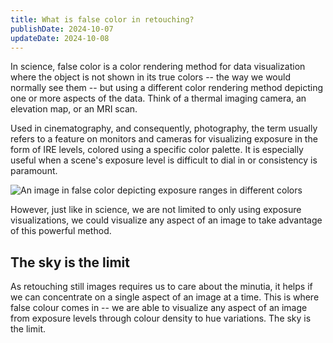 ```yaml
---
title: What is false color in retouching?
publishDate: 2024-10-07
updateDate: 2024-10-08
---
```

In science, false color is a color rendering method for data visualization where the object is not shown in its true colors -- the way we would normally see them -- but using a different color rendering method depicting one or more aspects of the data. Think of a thermal imaging camera, an elevation map, or an MRI scan.

Used in cinematography, and consequently, photography, the term usually refers to a feature on monitors and cameras for visualizing exposure in the form of IRE levels, colored using a specific color palette. It is especially useful when a scene's exposure level is difficult to dial in or consistency is paramount.

![An image in false color depicting exposure ranges in different colors](/images/false-color-image.jpg)

However, just like in science, we are not limited to only using exposure visualizations, we could visualize any aspect of an image to take advantage of this powerful method.

## The sky is the limit
As retouching still images requires us to care about the minutia, it helps if we can concentrate on a single aspect of an image at a time. This is where false colour comes in -- we are able to visualize any aspect of an image from exposure levels through colour density to hue variations. The sky is the limit.